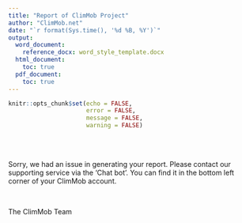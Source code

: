 ```yaml
---
title: "Report of ClimMob Project"
author: "ClimMob.net"
date: "`r format(Sys.time(), '%d %B, %Y')`"
output: 
  word_document:
    reference_docx: word_style_template.docx
  html_document:
    toc: true
  pdf_document:
    toc: true
---
```


```r
knitr::opts_chunk$set(echo = FALSE,
                      error = FALSE,
                      message = FALSE,
                      warning = FALSE)
```

\
\

Sorry, we had an issue in generating your report. Please contact our supporting service via the 'Chat bot'. You can find it in the bottom left corner of your ClimMob account. 

\

The ClimMob Team



